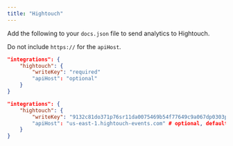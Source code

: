 ```yaml
---
title: "Hightouch"
---
```


Add the following to your `docs.json` file to send analytics to Hightouch.

<Info>

  Do not include `https://` for the `apiHost`.

</Info>

<CodeGroup>

```json Analytics options in docs.json
"integrations": {
    "hightouch": {
        "writeKey": "required"
        "apiHost": "optional"
    }
}
```

```json Example
"integrations": {
    "hightouch": {
        "writeKey": "9132c81do371p76sr11da0075469b54f77649c9a067dp0303p56q0q64n072336"
        "apiHost": "us-east-1.hightouch-events.com" # optional, defaults to `us-east-1.hightouch-events.com`
    }
}
```

</CodeGroup>
